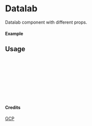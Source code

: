 
<Meta of={Datalab} title="GCP/Datalab" />

# Datalab

Datalab component with different props.

#### Example

<Canvas of={Datalab.Primary} />

## Usage

```ts
import { Datalab } from "yadl-ui";

const Example = () => {
  return (
      <Datalab />
  );
};

export default Example;
```

#### Credits
[GCP](https://cloud.google.com/icons)

